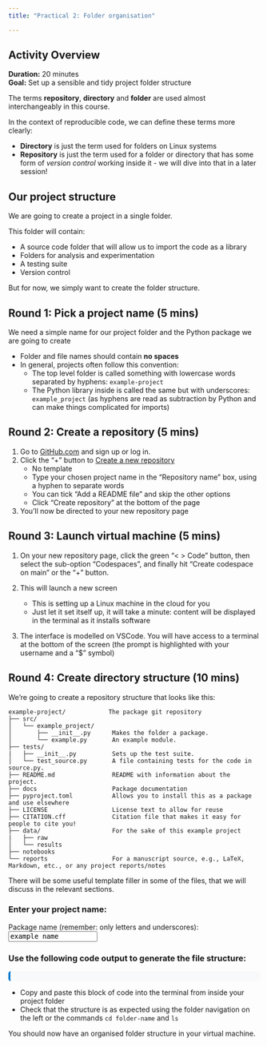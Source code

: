 ```yaml
---
title: "Practical 2: Folder organisation"

---
```


## Activity Overview

**Duration:** 20 minutes  
**Goal:** Set up a sensible and tidy project folder structure

:::{.callout-note}

The terms **repository**, **directory** and **folder** are used almost interchangeably in this course.

In the context of reproducible code, we can define these terms more clearly:

- **Directory** is just the term used for folders on Linux systems
- **Repository** is just the term used for a folder or directory that has some form of *version control* working inside it - we will dive into that in a later session!

:::

## Our project structure

We are going to create a project in a single folder.

This folder will contain:

- A source code folder that will allow us to import the code as a library
- Folders for analysis and experimentation
- A testing suite
- Version control

But for now, we simply want to create the folder structure.

## Round 1: Pick a project name (5 mins)

We need a simple name for our project folder and the Python package we are going to create

- Folder and file names should contain **no spaces**
- In general, projects often follow this convention:
    - The top level folder is called something with lowercase words separated by hyphens: `example-project`
    - The Python library inside is called the same but with underscores: `example_project` (as hyphens are read as subtraction by Python and can make things complicated for imports)

## Round 2: Create a repository (5 mins)

1. Go to [GitHub.com](https://github.com/) and sign up or log in.
2. Click the "+" button to [Create a new repository](https://github.com/new)
    - No template
    - Type your chosen project name in the "Repository name" box, using a hyphen to separate words
    - You can tick "Add a README file" and skip the other options
    - Click "Create repository" at the bottom of the page
3. You'll now be directed to your new repository page

## Round 3: Launch virtual machine (5 mins)

1. On your new repository page, click the green "< > Code" button, then select the sub-option "Codespaces", and finally hit "Create codespace on main" or the "+" button.

2. This will launch a new screen
    - This is setting up a Linux machine in the cloud for you
    - Just let it set itself up, it will take a minute: content will be displayed in the terminal as it installs software

3. The interface is modelled on VSCode. You will have access to a terminal at the bottom of the screen (the prompt is highlighted with your username and a "$" symbol)

## Round 4: Create directory structure (10 mins)

We're going to create a repository structure that looks like this:

```text
example-project/            The package git repository
├── src/  
│   └── example_project/     
│       ├── __init__.py      Makes the folder a package.
│       └── example.py       An example module.
├── tests/
|   ├── __init__.py          Sets up the test suite.
│   └── test_source.py       A file containing tests for the code in source.py.
├── README.md                README with information about the project.
├── docs                     Package documentation
├── pyproject.toml           Allows you to install this as a package and use elsewhere
├── LICENSE                  License text to allow for reuse
├── CITATION.cff             Citation file that makes it easy for people to cite you!
├── data/                    For the sake of this example project
|   ├── raw 
│   └── results  
├── notebooks
└── reports                  For a manuscript source, e.g., LaTeX, Markdown, etc., or any project reports/notes

```

There will be some useful template filler in some of the files, that we will discuss in the relevant sections.

### Enter your project name:

::: { .observable }
<label>Package name (remember: only letters and underscores): &nbsp; <input id="name" value="example_name" type="text" placeholder="example_name" pattern="[a-z0-9_]*" style="font-family:monospace;"></label>

### Use the following code output to generate the file structure:

<pre id="output" style="background-color: #f8f9fa; padding: 10px; border-radius: 5px; border-left: 4px solid #007acc;"></pre>


<script>
const name = document.getElementById('name');

function updateOutput() {
    sanitized = (name.value || "").replace(/[^a-z0-9_]/g, "")
    output.textContent = 
`mkdir -p tests src/${sanitized} data/raw data/results notebooks reports
touch {pyproject.toml,environment.yml,README.md,CITATION.cff,src/${sanitized}/__init__.py,src/${sanitized}/example.py}
echo -e 'import sys\nsys.path.append("src")' > tests/__init__.py
echo -e 'name: ${sanitized}-env

channels:
  - conda-forge
  - nodefaults

dependencies:
  - python=3.13
  - pytest
  - blackd
  - isort

  # remove/modify these as needed
  - numpy
  - pandas

  # keep this to install your Python package locally
  - pip
  - pip:
    - --editable .' > environment.yml
echo -e '[build-system]
requires = ["setuptools", "wheel"]
build-backend = "setuptools.build_meta"

[project]
name = "${sanitized}"
version = "0.1.0"
description = "Brief description"
authors = [{name = "Your Name"}]
requires-python = ">=3.13"

[tool.setuptools.packages.find]
where = ["src"]' > pyproject.toml`
    }

name.addEventListener('input', updateOutput);
updateOutput();

</script>
:::

- Copy and paste this block of code into the terminal from inside your project folder
- Check that the structure is as expected using the folder navigation on the left or the commands `cd folder-name` and `ls`

You should now have an organised folder structure in your virtual machine.
